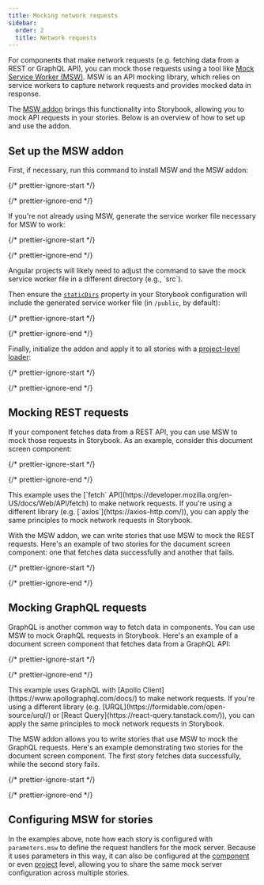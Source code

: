 ```yaml
---
title: Mocking network requests
sidebar:
  order: 2
  title: Network requests
---
```


For components that make network requests (e.g. fetching data from a REST or GraphQL API), you can mock those requests using a tool like [Mock Service Worker (MSW)](https://mswjs.io/). MSW is an API mocking library, which relies on service workers to capture network requests and provides mocked data in response.

The [MSW addon](https://storybook.js.org/addons/msw-storybook-addon/) brings this functionality into Storybook, allowing you to mock API requests in your stories. Below is an overview of how to set up and use the addon.

## Set up the MSW addon

First, if necessary, run this command to install MSW and the MSW addon:

{/* prettier-ignore-start */}

<CodeSnippets path="msw-addon-install.md" />

{/* prettier-ignore-end */}

If you're not already using MSW, generate the service worker file necessary for MSW to work:

{/* prettier-ignore-start */}

<CodeSnippets path="msw-generate-service-worker.md" />

{/* prettier-ignore-end */}

<If renderer="angular">
  <Callout variant="info" icon="💡">
    Angular projects will likely need to adjust the command to save the mock service worker file in a different directory (e.g., `src`).
  </Callout>
</If>

Then ensure the [`staticDirs`](../../api/main-config/main-config-static-dirs.mdx) property in your Storybook configuration will include the generated service worker file (in `/public`, by default):

{/* prettier-ignore-start */}

<CodeSnippets path="main-config-static-dirs.md" />

{/* prettier-ignore-end */}

Finally, initialize the addon and apply it to all stories with a [project-level loader](../loaders.mdx#global-loaders):

{/* prettier-ignore-start */}

<CodeSnippets path="msw-addon-initialize.md" />

{/* prettier-ignore-end */}

## Mocking REST requests

If your component fetches data from a REST API, you can use MSW to mock those requests in Storybook. As an example, consider this document screen component:

{/* prettier-ignore-start */}

<CodeSnippets path="document-screen-fetch.md" />

{/* prettier-ignore-end */}

<Callout variant="info">
  This example uses the [`fetch` API](https://developer.mozilla.org/en-US/docs/Web/API/fetch) to make network requests. If you're using a different library (e.g. [`axios`](https://axios-http.com/)), you can apply the same principles to mock network requests in Storybook.
</Callout>

With the MSW addon, we can write stories that use MSW to mock the REST requests. Here's an example of two stories for the document screen component: one that fetches data successfully and another that fails.

{/* prettier-ignore-start */}

<CodeSnippets path="msw-addon-configure-handlers-http.md" />

{/* prettier-ignore-end */}

## Mocking GraphQL requests

GraphQL is another common way to fetch data in components. You can use MSW to mock GraphQL requests in Storybook. Here's an example of a document screen component that fetches data from a GraphQL API:

{/* prettier-ignore-start */}

<CodeSnippets path="document-screen-with-graphql.md" />

{/* prettier-ignore-end */}

<Callout variant="info">
  This example uses GraphQL with [Apollo Client](https://www.apollographql.com/docs/) to make network requests. If you're using a different library (e.g. [URQL](https://formidable.com/open-source/urql/) or [React Query](https://react-query.tanstack.com/)), you can apply the same principles to mock network requests in Storybook.
</Callout>

The MSW addon allows you to write stories that use MSW to mock the GraphQL requests. Here's an example demonstrating two stories for the document screen component. The first story fetches data successfully, while the second story fails.

{/* prettier-ignore-start */}

<CodeSnippets path="msw-addon-configure-handlers-graphql.md"  />

{/* prettier-ignore-end */}

## Configuring MSW for stories

In the examples above, note how each story is configured with `parameters.msw` to define the request handlers for the mock server. Because it uses parameters in this way, it can also be configured at the [component](../parameters.mdx#component-parameters) or even [project](../parameters.mdx#global-parameters) level, allowing you to share the same mock server configuration across multiple stories.
